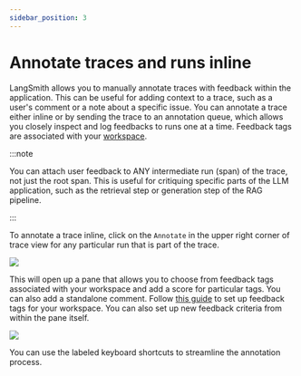 ```yaml
---
sidebar_position: 3
---
```


# Annotate traces and runs inline

LangSmith allows you to manually annotate traces with feedback within the application. This can be useful for adding context to a trace, such as a user's comment or a note about a specific issue.
You can annotate a trace either inline or by sending the trace to an annotation queue, which allows you closely inspect and log feedbacks to runs one at a time.
Feedback tags are associated with your [workspace](../../concepts/admin#workspaces).

:::note

You can attach user feedback to ANY intermediate run (span) of the trace, not just the root span.
This is useful for critiquing specific parts of the LLM application, such as the retrieval step or generation step of the RAG pipeline.

:::

To annotate a trace inline, click on the `Annotate` in the upper right corner of trace view for any particular run that is part of the trace.

![](../static/annotate_trace_inline.png)

This will open up a pane that allows you to choose from feedback tags associated with your workspace and add a score for particular tags. You can also add a standalone comment. Follow [this guide](./set_up_feedback_criteria) to set up feedback tags for your workspace.
You can also set up new feedback criteria from within the pane itself.

![](../static/annotation_sidebar.png)

You can use the labeled keyboard shortcuts to streamline the annotation process.
